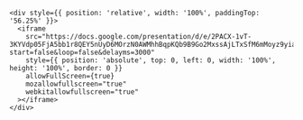     <div style={{ position: 'relative', width: '100%', paddingTop: '56.25%' }}>
      <iframe
        src="https://docs.google.com/presentation/d/e/2PACX-1vT-3KYVdp05FjA5bb1r8QEY5nUyD6MOrzN0AWMhhBqpKQb9B9Go2MxssAjLTxSfM6mMoyz9yiaXNDSm/embed?start=false&loop=false&delayms=3000"
        style={{ position: 'absolute', top: 0, left: 0, width: '100%', height: '100%', border: 0 }}
        allowFullScreen={true}
        mozallowfullscreen="true"
        webkitallowfullscreen="true"
      ></iframe>
    </div>
